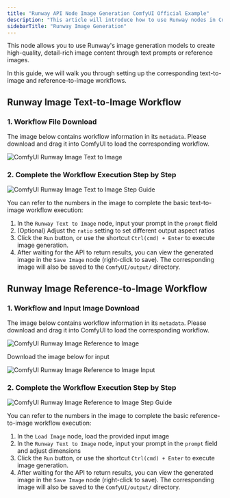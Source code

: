 ```yaml
---
title: "Runway API Node Image Generation ComfyUI Official Example"
description: "This article will introduce how to use Runway nodes in ComfyUI for text-to-image and reference-to-image generation"
sidebarTitle: "Runway Image Generation"
---
```



This node allows you to use Runway's image generation models to create high-quality, detail-rich image content through text prompts or reference images.

In this guide, we will walk you through setting up the corresponding text-to-image and reference-to-image workflows.

<ReqHint/>

## Runway Image Text-to-Image Workflow

### 1. Workflow File Download

The image below contains workflow information in its `metadata`. Please download and drag it into ComfyUI to load the corresponding workflow.

![ComfyUI Runway Image Text to Image](https://raw.githubusercontent.com/Comfy-Org/example_workflows/refs/heads/main/api_nodes/runway/image/text_to_image.png)

### 2. Complete the Workflow Execution Step by Step

![ComfyUI Runway Image Text to Image Step Guide](/images/tutorial/api_nodes/runway/runway_text_to_image_step_guide.jpg)

You can refer to the numbers in the image to complete the basic text-to-image workflow execution:  
1. In the `Runway Text to Image` node, input your prompt in the `prompt` field
2. (Optional) Adjust the `ratio` setting to set different output aspect ratios
3. Click the `Run` button, or use the shortcut `Ctrl(cmd) + Enter` to execute image generation.
4. After waiting for the API to return results, you can view the generated image in the `Save Image` node (right-click to save). The corresponding image will also be saved to the `ComfyUI/output/` directory.

## Runway Image Reference-to-Image Workflow

### 1. Workflow and Input Image Download

The image below contains workflow information in its `metadata`. Please download and drag it into ComfyUI to load the corresponding workflow.

![ComfyUI Runway Image Reference to Image](https://raw.githubusercontent.com/Comfy-Org/example_workflows/refs/heads/main/api_nodes/runway/image/reference_to_image/runway_reference_to_image.png)

Download the image below for input

![ComfyUI Runway Image Reference to Image Input](https://raw.githubusercontent.com/Comfy-Org/example_workflows/refs/heads/main/api_nodes/runway/image/reference_to_image/input.png)

### 2. Complete the Workflow Execution Step by Step

![ComfyUI Runway Image Reference to Image Step Guide](/images/tutorial/api_nodes/runway/runway_reference_to_image_step_guide.jpg)

You can refer to the numbers in the image to complete the basic reference-to-image workflow execution:  

1. In the `Load Image` node, load the provided input image
2. In the `Runway Text to Image` node, input your prompt in the `prompt` field and adjust dimensions
3. Click the `Run` button, or use the shortcut `Ctrl(cmd) + Enter` to execute image generation.
4. After waiting for the API to return results, you can view the generated image in the `Save Image` node (right-click to save). The corresponding image will also be saved to the `ComfyUI/output/` directory.
